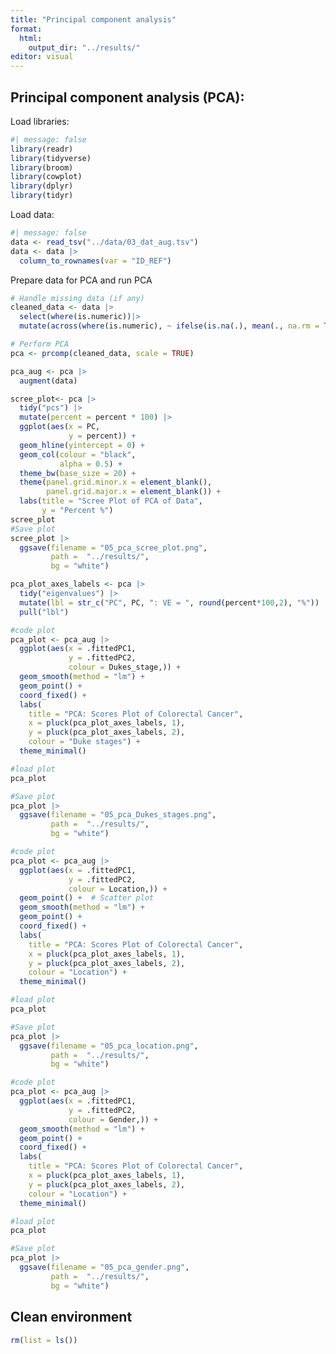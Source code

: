 ```yaml
---
title: "Principal component analysis"
format:
  html:
    output_dir: "../results/"
editor: visual
---
```


## Principal component analysis (PCA):

Load libraries:

```r
#| message: false 
library(readr)
library(tidyverse)
library(broom)
library(cowplot)
library(dplyr)
library(tidyr)

```

Load data:

```r
#| message: false 
data <- read_tsv("../data/03_dat_aug.tsv")
data <- data |>
  column_to_rownames(var = "ID_REF")
```

Prepare data for PCA and run PCA

```r
# Handle missing data (if any)
cleaned_data <- data |>
  select(where(is.numeric))|> 
  mutate(across(where(is.numeric), ~ ifelse(is.na(.), mean(., na.rm = TRUE), .)))

# Perform PCA
pca <- prcomp(cleaned_data, scale = TRUE)

pca_aug <- pca |>
  augment(data)

```

```r
scree_plot<- pca |>
  tidy("pcs") |> 
  mutate(percent = percent * 100) |> 
  ggplot(aes(x = PC,
             y = percent)) +
  geom_hline(yintercept = 0) +
  geom_col(colour = "black",
           alpha = 0.5) +
  theme_bw(base_size = 20) +
  theme(panel.grid.minor.x = element_blank(),
        panel.grid.major.x = element_blank()) +
  labs(title = "Scree Plot of PCA of Data",
       y = "Percent %")
scree_plot
#Save plot
scree_plot |> 
  ggsave(filename = "05_pca_scree_plot.png",
         path =  "../results/",
         bg = "white")


```

```r
pca_plot_axes_labels <- pca |>
  tidy("eigenvalues") |>
  mutate(lbl = str_c("PC", PC, ": VE = ", round(percent*100,2), "%")) |> 
  pull("lbl")
```

```r
#code plot
pca_plot <- pca_aug |> 
  ggplot(aes(x = .fittedPC1,
             y = .fittedPC2,
             colour = Dukes_stage,)) +
  geom_smooth(method = "lm") +
  geom_point() +
  coord_fixed() +
  labs(
    title = "PCA: Scores Plot of Colorectal Cancer",
    x = pluck(pca_plot_axes_labels, 1),
    y = pluck(pca_plot_axes_labels, 2),
    colour = "Duke stages") +
  theme_minimal()

#load plot
pca_plot

#Save plot
pca_plot |> 
  ggsave(filename = "05_pca_Dukes_stages.png",
         path =  "../results/",
         bg = "white")
```

```r
#code plot
pca_plot <- pca_aug |> 
  ggplot(aes(x = .fittedPC1,
             y = .fittedPC2,
             colour = Location,)) +
  geom_point() +  # Scatter plot
  geom_smooth(method = "lm") +
  geom_point() +
  coord_fixed() +
  labs(
    title = "PCA: Scores Plot of Colorectal Cancer",
    x = pluck(pca_plot_axes_labels, 1),
    y = pluck(pca_plot_axes_labels, 2),
    colour = "Location") +
  theme_minimal()

#load plot
pca_plot

#Save plot
pca_plot |> 
  ggsave(filename = "05_pca_location.png",
         path =  "../results/",
         bg = "white")
```

```r
#code plot
pca_plot <- pca_aug |> 
  ggplot(aes(x = .fittedPC1,
             y = .fittedPC2,
             colour = Gender,)) +
  geom_smooth(method = "lm") +
  geom_point() +
  coord_fixed() +
  labs(
    title = "PCA: Scores Plot of Colorectal Cancer",
    x = pluck(pca_plot_axes_labels, 1),
    y = pluck(pca_plot_axes_labels, 2),
    colour = "Location") +
  theme_minimal()

#load plot
pca_plot

#Save plot
pca_plot |> 
  ggsave(filename = "05_pca_gender.png",
         path =  "../results/",
         bg = "white")
```

## Clean environment

```r
rm(list = ls())
```
